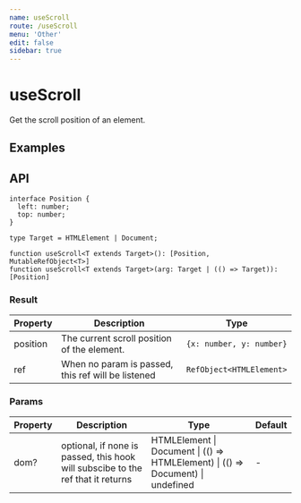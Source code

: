 ```yaml
---
name: useScroll
route: /useScroll
menu: 'Other'
edit: false
sidebar: true
---
```





# useScroll

Get the scroll position of an element.


## Examples

<JackBox jsCode={Demo1CodeJsx} tsCode={Demo1CodeTsx} demoName='Basic Usage' description='Try to scroll the box below.'>
  <Demo1 />
</JackBox>

<JackBox jsCode={Demo2CodeJsx} tsCode={Demo2CodeTsx} demoName='Detect Whole Page Scroll' description='Try to scroll this webpage.'>
  <Demo2 />
</JackBox>

## API
```
interface Position {
  left: number;
  top: number;
}

type Target = HTMLElement | Document;

function useScroll<T extends Target>(): [Position, MutableRefObject<T>]
function useScroll<T extends Target>(arg: Target | (() => Target)): [Position]
```

### Result

| Property | Description                                                       | Type                 |
|------|----------|------|
| position | The current scroll position of the element. | `{x: number, y: number}`  |
| ref | When no param is passed, this ref will be listened | `RefObject<HTMLElement>` |

### Params

| Property | Description                                                        | Type                   | Default |
|---------|----------------------------------------------|------------------------|--------|
| dom? | optional, if none is passed, this hook will subscibe to the ref that it returns  | HTMLElement \| Document \| (() => HTMLElement) \| (() => Document) \| undefined | -      |
